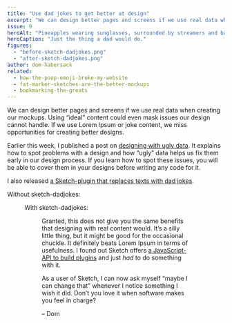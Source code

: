 ```yaml
---
title: "Use dad jokes to get better at design"
excerpt: "We can design better pages and screens if we use real data when creating our mockups. I released a Sketch-plugin that replaces texts with dad jokes."
issue: 9
heroAlt: "Pineapples wearing sunglasses, surrounded by streamers and balloons."
heroCaption: "Just the thing a dad would do."
figures:
  - "before-sketch-dadjokes.png"
  - "after-sketch-dadjokes.png"
author: dom-habersack
related:
  - how-the-poop-emoji-broke-my-website
  - fat-marker-sketches-are-the-better-mockups
  - bookmarking-the-greats
---
```

We can design better pages and screens if we use real data when creating our mockups. Using “ideal” content could even mask issues our design cannot handle. If we use Lorem Ipsum or joke content, we miss opportunities for creating better designs.

Earlier this week, I published a post on [designing with ugly data](/posts/design-with-ugly-data/). It explains how to spot problems with a design and how “ugly” data helps us fix them early in our design process. If you learn how to spot these issues, you will be able to cover them in your designs before writing any code for it.

I also released [a Sketch-plugin that replaces texts with dad jokes](https://github.com/domhabersack/sketch-dadjokes).

Without sketch-dadjokes:

<Figure
  alt="A list of four items that use lorem ipsum"
  caption="uninspired and hard to grasp (no dad jokes)"
  src={figures['before-sketch-dadjokes']}
/>

With sketch-dadjokes:

<Figure
  alt="Another list of four items, all of which terrible dad jokes"
  caption="fun and closer to the real deal (dad-jokes)"
  src={figures['after-sketch-dadjokes']}
/>

Granted, this does not give you the same benefits that designing with real content would. It’s a silly little thing, but it might be good for the occasional chuckle. It definitely beats Lorem Ipsum in terms of usefulness. I found out Sketch offers [a JavaScript-API to build plugins](https://developer.sketch.com/reference/api/) and just _had_ to do something with it.

As a user of Sketch, I can now ask myself “maybe I can change that” whenever I notice something I wish it did. Don’t you love it when software makes you feel in charge?

– Dom
